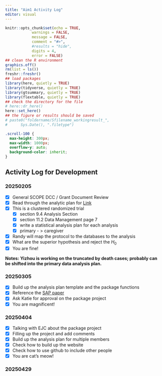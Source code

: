 ```yaml
---
title: "Aim1 Activity Log" 
editor: visual
---
```


```r
knitr::opts_chunk$set(echo = TRUE,
            warnings = FALSE,
            message = FALSE,
            comment = "#>",
            #results = "hide",
            digits = 4,
            error = FALSE)
## clean the R environment
graphics.off()
rm(list = ls())
freshr::freshr()
## load packages
library(here, quietly = TRUE)
library(tidyverse, quietly = TRUE)
library(gtsummary, quietly = TRUE)
library(flextable, quietly = TRUE)
## check the directory for the file
# here::dr_here()
here::set_here()
## the figure or results should be saved 
# paste0("foldername/Sfilename_workingresult_", 
#      Sys.Date(), ".filetype")
```

```css
.scroll-100 {
  max-height: 300px;
  max-width: 1000px;
  overflow-y: auto;
  background-color: inherit;
}
```

## Activity Log for Development {#sec-activity_log}

### 20250205 {.unnumbered}

-   [x] General SCOPE DCC / Grant Document Review
-   [x] Read through the analytic plan for [Link](https://olucdenver.sharepoint.com/:w:/r/sites/SCOPEDCC/_layouts/15/Doc.aspx?sourcedoc=%7B05AEB1C9-7608-4E75-ACE8-BC9FE35B33D8%7D&file=2-26-2024%20protocol%20with%20track%20changes%20KLC.doc&action=default&mobileredirect=true)
-   [x] This is a clustered randomized trial
    -   [x] section 9.4 Analysis Section
    -   [x] section 11.2 Data Management page 7
    -   [x] write a statistical analysis plan for each analysis
    -   [x] primary - \> caregiver
-   [x] Randy will map the protocol to the databases to the analysis
-   [x] What are the superior hypothesis and reject the $H_0$
-   [x] You are fine!

**Notes: Yizhou is working on the truncated by death cases; probably can be shifted into the primary data analysis plan.**

### 20250305 {.unnumbered}

-   [x] Build up the analysis plan template and the package functions
-   [x] Reference the [SAP paper](https://www.sciencedirect.com/science/article/pii/S0885392422008570)
-   [x] Ask Katie for approval on the package project
-   [x] You are magnificent!

### 20250404 {.unnumbered}

-   [x] Talking with EJC about the package project
-   [x] Filling up the project and add comments
-   [x] Build up the analysis plan for multiple members
-   [x] Check how to build up the website
-   [x] Check how to use github to include other people
-   [x] You are cat's meow!

### 20250429 {.unnumbered}
